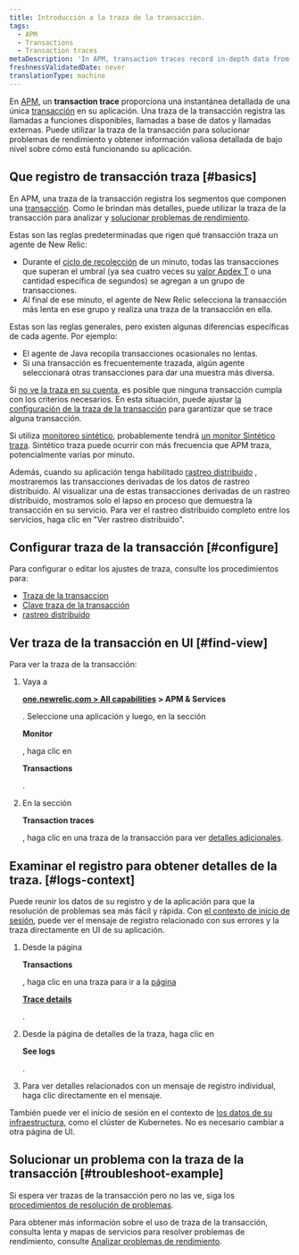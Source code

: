 ```yaml
---
title: Introducción a la traza de la transacción.
tags:
  - APM
  - Transactions
  - Transaction traces
metaDescription: 'In APM, transaction traces record in-depth data from your application''s slowest HTTP requests and database queries.'
freshnessValidatedDate: never
translationType: machine
---
```


En [APM](/docs/apm/new-relic-apm), un <DNT>**transaction trace**</DNT> proporciona una instantánea detallada de una única [transacción](/docs/apm/transactions/intro-transactions/transactions-new-relic-apm) en su aplicación. Una traza de la transacción registra las llamadas a funciones disponibles, llamadas a base de datos y llamadas externas. Puede utilizar la traza de la transacción para solucionar problemas de rendimiento y obtener información valiosa detallada de bajo nivel sobre cómo está funcionando su aplicación.

## Que registro de transacción traza [#basics]

En APM, una traza de la transacción registra los segmentos que componen una [transacción](/docs/apm/transactions/intro-transactions/transactions-new-relic-apm). Como le brindan más detalles, puede utilizar la traza de la transacción para analizar y [solucionar problemas de rendimiento](#troubleshoot-example).

Estas son las reglas predeterminadas que rigen qué transacción traza un agente de New Relic:

* Durante el [ciclo de recolección](/docs/new-relic-solutions/get-started/glossary/#harvest-cycle) de un minuto, todas las transacciones que superan el umbral (ya sea cuatro veces su [valor Apdex T](/docs/apm/new-relic-apm/apdex/apdex-measuring-user-satisfaction) o una cantidad específica de segundos) se agregan a un grupo de transacciones.
* Al final de ese minuto, el agente de New Relic selecciona la transacción más lenta en ese grupo y realiza una traza de la transacción en ella.

Estas son las reglas generales, pero existen algunas diferencias específicas de cada agente. Por ejemplo:

* El agente de Java recopila transacciones ocasionales no lentas.
* Si una transacción es frecuentemente trazada, algún agente seleccionará otras transacciones para dar una muestra más diversa.

Si [no ve la traza en su cuenta](/docs/apm/transactions/transaction-traces/troubleshooting-not-seeing-transaction-traces), es posible que ninguna transacción cumpla con los criterios necesarios. En esta situación, puede ajustar [la configuración de la traza de la transacción](/docs/apm/transactions/transaction-traces/configure-transaction-traces) para garantizar que se trace alguna transacción.

Si utiliza [monitoreo sintético](/docs/synthetics/new-relic-synthetics/getting-started/new-relic-synthetics), probablemente tendrá [un monitor Sintético traza](/docs/synthetics/new-relic-synthetics/using-monitors/collect-synthetic-transaction-traces). Sintético traza puede ocurrir con más frecuencia que APM traza, potencialmente varias por minuto.

Además, cuando su aplicación tenga habilitado [rastreo distribuido](/docs/distributed-tracing/concepts/introduction-distributed-tracing) , mostraremos las transacciones derivadas de los datos de rastreo distribuido. Al visualizar una de estas transacciones derivadas de un rastreo distribuido, mostramos solo el lapso en proceso que demuestra la transacción en su servicio. Para ver el rastreo distribuido completo entre los servicios, haga clic en "Ver rastreo distribuido".

## Configurar traza de la transacción [#configure]

Para configurar o editar los ajustes de traza, consulte los procedimientos para:

* [Traza de la transaccion](/docs/apm/transactions/transaction-traces/configure-transaction-traces)
* [Clave traza de la transacción](/docs/apm/transactions/transaction-traces/configure-transaction-traces#key-txns)
* [rastreo distribuido](/docs/distributed-tracing/concepts/quick-start)

## Ver traza de la transacción en UI [#find-view]

Para ver la traza de la transacción:

1. Vaya a

   <DNT>**[one.newrelic.com > All capabilities](https://one.newrelic.com/all-capabilities) > APM & Services**</DNT>

   . Seleccione una aplicación y luego, en la sección

   <DNT>**Monitor**</DNT>

   , haga clic en

   <DNT>**Transactions**</DNT>

   .

2. En la sección

   <DNT>**Transaction traces**</DNT>

   , haga clic en una traza de la transacción para ver [detalles adicionales](/docs/apm/transactions/transaction-traces/transaction-traces-summary-page).

## Examinar el registro para obtener detalles de la traza. [#logs-context]

Puede reunir los datos de su registro y de la aplicación para que la resolución de problemas sea más fácil y rápida. Con [el contexto de inicio de sesión](/docs/logs/logs-context/configure-logs-context-apm-agents/), puede ver el mensaje de registro relacionado con sus errores y la traza directamente en UI de su aplicación.

1. Desde la página

   <DNT>**Transactions**</DNT>

   , haga clic en una traza para ir a la [página](/docs/apm/transactions/transaction-traces/transaction-traces-trace-details-page)

   <DNT>[**Trace details**](/docs/apm/transactions/transaction-traces/transaction-traces-trace-details-page)</DNT>

   [ ](/docs/apm/transactions/transaction-traces/transaction-traces-trace-details-page).

2. Desde la página de detalles de la traza, haga clic en

   <DNT>**See logs**</DNT>

   .

3. Para ver detalles relacionados con un mensaje de registro individual, haga clic directamente en el mensaje.

También puede ver el inicio de sesión en el contexto de [los datos de su infraestructura](/docs/logs/forward-logs/forward-your-logs-using-infrastructure-agent/), como el clúster de Kubernetes. No es necesario cambiar a otra página de UI.

## Solucionar un problema con la traza de la transacción [#troubleshoot-example]

Si espera ver trazas de la transacción pero no las ve, siga los [procedimientos de resolución de problemas](/docs/apm/transactions/transaction-traces/troubleshooting-not-seeing-transaction-traces).

Para obtener más información sobre el uso de traza de la transacción, consulta lenta y mapas de servicios para resolver problemas de rendimiento, consulte [Analizar problemas de rendimiento](/docs/apm/applications-menu/features/analyze-database-instance-level-performance-issues).